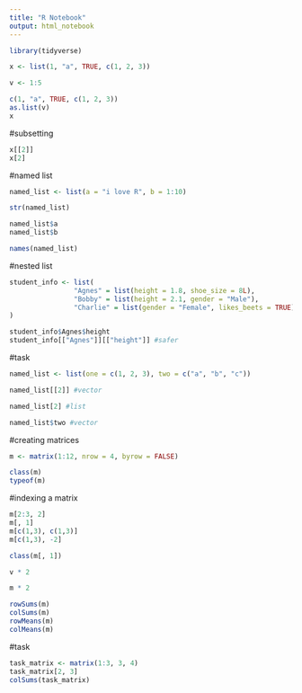 ```yaml
---
title: "R Notebook"
output: html_notebook
---
```

```r
library(tidyverse)
```

```r
x <- list(1, "a", TRUE, c(1, 2, 3))
```

```r
v <- 1:5
```

```r
c(1, "a", TRUE, c(1, 2, 3))
as.list(v)
x
```
#subsetting

```r
x[[2]]
x[2]
```
#named list
```r
named_list <- list(a = "i love R", b = 1:10)

str(named_list)

named_list$a
named_list$b

names(named_list)
```
#nested list
```r
student_info <- list(
                "Agnes" = list(height = 1.8, shoe_size = 8L),
                "Bobby" = list(height = 2.1, gender = "Male"),
                "Charlie" = list(gender = "Female", likes_beets = TRUE)
)

student_info$Agnes$height
student_info[["Agnes"]][["height"]] #safer 
```

#task
```r
named_list <- list(one = c(1, 2, 3), two = c("a", "b", "c"))

named_list[[2]] #vector

named_list[2] #list

named_list$two #vector
```
#creating matrices
```r
m <- matrix(1:12, nrow = 4, byrow = FALSE)

class(m)
typeof(m)
```
#indexing a matrix
```r
m[2:3, 2]
m[, 1]
m[c(1,3), c(1,3)]
m[c(1,3), -2]

class(m[, 1])
```

```r
v * 2

m * 2
```

```r
rowSums(m)
colSums(m)
rowMeans(m)
colMeans(m)
```
#task
```r
task_matrix <- matrix(1:3, 3, 4)
task_matrix[2, 3]
colSums(task_matrix)
```
